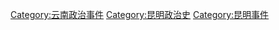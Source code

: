 [[Category:云南政治事件|Category:云南政治事件]]
[[Category:昆明政治史|Category:昆明政治史]]
[[Category:昆明事件|Category:昆明事件]]